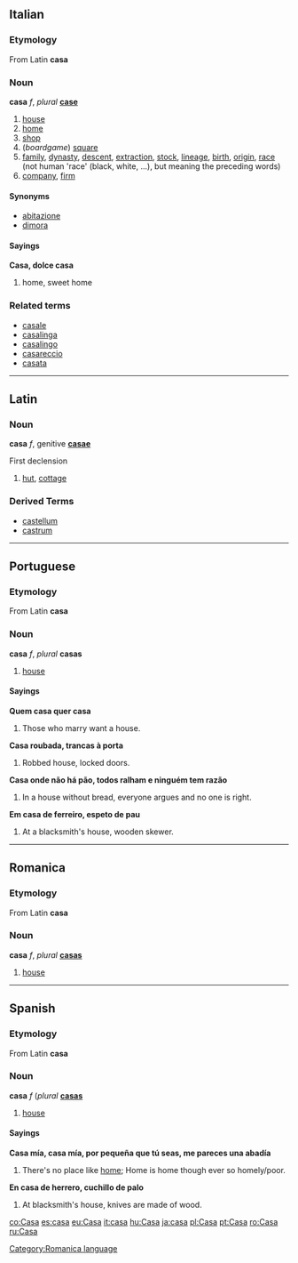 ==Italian==
===Etymology===
From Latin '''casa'''

===Noun===
'''casa''' ''f'', ''plural'' '''[[case]]'''

# [[house]]
# [[home]]
# [[shop]]
# (''boardgame'') [[square]]
# [[family]], [[dynasty]], [[descent]], [[extraction]], [[stock]], [[lineage]], [[birth]], [[origin]], [[race]] (not human 'race' (black, white, ...), but meaning the preceding words)
# [[company]], [[firm]]

====Synonyms====
*[[abitazione]]
*[[dimora]]

====Sayings====
'''Casa, dolce casa'''

#home, sweet home

===Related terms===
*[[casale]]
*[[casalinga]]
*[[casalingo]]
*[[casareccio]]
*[[casata]]

----

==Latin==
===Noun===
'''casa''' ''f'', genitive '''[[casae]]'''

First declension

# [[hut]], [[cottage]]

===Derived Terms===
*[[castellum]]
*[[castrum]]


----
==Portuguese==
===Etymology===
From Latin '''casa'''
===Noun===
'''casa''' ''f'', ''plural'' '''casas'''

#[[house]]

====Sayings====
'''Quem casa quer casa'''

#Those who marry want a house.

'''Casa roubada, trancas à porta'''

#Robbed house, locked doors.

'''Casa onde não há pão, todos ralham e ninguém tem razão'''

#In a house without bread, everyone argues and no one is right.

'''Em casa de ferreiro, espeto de pau'''

#At a blacksmith's house, wooden skewer.

----

==Romanica==
[[Category:Romanica language]]
===Etymology===
From Latin '''casa'''
===Noun===
'''casa''' ''f'', ''plural'' '''[[casas]]'''


#[[house]]

----
==Spanish==
===Etymology===
From Latin '''casa'''

===Noun===
'''casa''' ''f'' (''plural'' '''[[casas]]'''

#[[house]]

====Sayings====
'''Casa mía, casa mía, por pequeña que tú seas, me pareces una abadía'''

#There's no place like [[home]]; Home is home though ever so homely/poor.

'''En casa de herrero, cuchillo de palo'''

#At blacksmith's house, knives are made of wood.

[[co:Casa]]
[[es:casa]]
[[eu:Casa]]
[[it:casa]]
[[hu:Casa]]
[[ja:casa]]
[[pl:Casa]]
[[pt:Casa]]
[[ro:Casa]]
[[ru:Casa]]